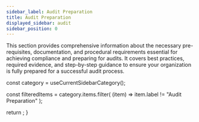 ```yaml
---
sidebar_label: Audit Preparation
title: Audit Preparation
displayed_sidebar: audit
sidebar_position: 0
---
```


This section provides comprehensive information about the necessary pre-requisites, documentation, and procedural requirements essential for achieving compliance and preparing for audits. It covers best practices, required evidence, and step-by-step guidance to ensure your organization is fully prepared for a successful audit process.


  const category = useCurrentSidebarCategory();

  const filteredItems = category.items.filter(
    (item) => item.label != "Audit Preparation"
  );

  return <DocCardList items={filteredItems} />;
}